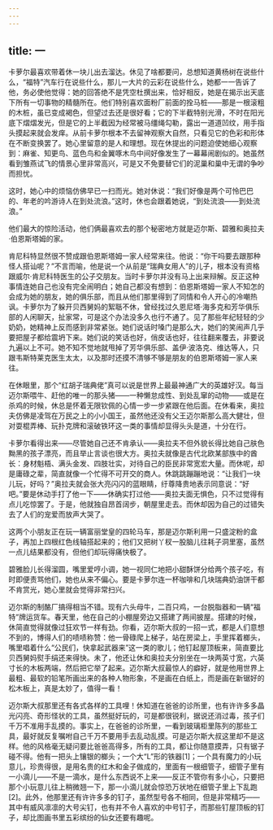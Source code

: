 ```yaml
---
---
---
```

title: 一
---




卡萝尔最喜欢带着休一块儿出去溜达。休见了啥都要问，总想知道黄杨树在说些什么，“福特”汽车行在说些什么，那儿一大片的云彩在说些什么，她都一一告诉了他，务必使他觉得：她的回答绝不是凭空杜撰出来，恰好相反，她是在揭示出天底下所有一切事物的精髓所在。他们特别喜欢面粉厂前面的拴马桩——那是一根滚粗的木桩，虽已变成褐色，但望过去还是很好看；它的下半截特别光滑，不时在阳光底下熠熠发光，但是它的上半截因为经常被马缰绳勾勒，露出一道道凹纹，用手指头摸起来就会发痒。从前卡萝尔根本不去留神观察大自然，只看见它的色彩和形体在不断变换罢了。她心里留意的是人和理想。现在休提出的问题迫使她细心观察到：麻雀、知更鸟、蓝色鸟和金翼啄木鸟中间好像发生了一幕幕闹剧似的。她虽然看到雏燕试飞的情景心里非常高兴，可是又不免要替它们的泥巢和巢中无谓的争吵而担忧。

这时，她心中的烦恼仿佛早已一扫而光。她对休说：“我们好像是两个可怜巴巴的、年老的吟游诗人在到处流浪。”这时，休也会跟着她说，“到处流浪——到处流浪。”

他们最大的惊险活动，他们俩最喜欢去的那个秘密地方就是迈尔斯、碧雅和奥拉夫·伯恩斯塔姆的家。

肯尼科特显然很不赞成跟伯恩斯塔姆一家人经常来往。他说：“你干吗要去跟那种怪人搭讪呢？”不言而喻，他是说一个从前是“瑞典女用人”的儿子，根本没有资格跟威尔·肯尼科特医生的公子交朋友。当时卡萝尔并没有马上出来辩解。反正这种事情连她自己也没有完全闹明白；她自己都没有想到：伯恩斯塔姆一家人不知怎的会成为她的朋友，她的俱乐部，而且从他们那里得到了同情和令人开心的冷嘲热讽。卡萝尔为了躲开贝西舅妈的絮聒不休，曾经找过久恩尼塔·海多克和芳华俱乐部的人闲聊天，扯家常，可是这个办法没多久也行不通了。见了那些年纪轻轻的少奶奶，她精神上反而感到非常紧张。她们说话时嗓门是那么大，她们的笑闹声几乎要把屋子都给震坍下来。她们说的笑话也好，俏皮话也好，往往翻来覆去，非要说九遍以上不可。她不知不觉地就甩掉了芳华俱乐部、盖伊·波洛克、维达等人，只跟韦斯特莱克医生太太，以及那时还摸不清够不够是朋友的伯恩斯塔姆一家人来往。

在休眼里，那个“红胡子瑞典佬”真可以说是世界上最最神通广大的英雄好汉。每当迈尔斯喂牛、赶他的唯一的那头猪——一种懒怠成性、到处乱窜的动物——或是在杀鸡的时候，休总是怀着无限钦佩的心情一步一步紧跟在他后面。在休看来，奥拉夫仿佛是凌驾在万民之上的小小国王，虽然他还没有父王迈尔斯那么高大健壮，但对耍棍弄棒、玩扑克牌和滚破铁环这一类的事情却显得头头是道，十分在行。

卡萝尔看得出来——尽管她自己还不肯承认——奥拉夫不但外貌长得比她自己肤色黝黑的孩子漂亮，而且举止言谈也很大方。奥拉夫就像是古代北欧某部族中的酋长：身材魁梧、满头金发、四肢壮实，对待自己的臣民非常宽宏大量。而休呢，却是庸碌之辈，简直就像一个忙得不可开交的商人。休跳跳蹦蹦地说：“让我们一块儿玩，好吗？”奥拉夫就会张大亮闪闪的蓝眼睛，纡尊降贵地表示同意说：“好吧。”要是休动手打了他一下——休确实打过他——奥拉夫面无惧色，只不过觉得有点儿吃惊罢了。于是，他就独自昂首阔步，朝屋里走去。而休却因为自己的过错失去了人们的宠爱而放声大哭了。

这两个小朋友正在玩一辆富丽堂皇的四轮马车，那是迈尔斯利用一只盛淀粉的盒子，再加上四根红色线轴搭起来的；他们又把树丫杈一股脑儿往耗子洞里塞，虽然一点儿结果都没有，但他们却玩得痛快极了。

碧雅脸儿长得溜圆，嘴里爱哼小调，她一视同仁地把小甜酥饼分给两个孩子吃，有时即便责骂他们，她也从来不偏心。要是卡萝尔连一杯咖啡和几块瑞典奶油饼干都不肯赏光，她心里就会觉得非常扫兴。

迈尔斯的制酪厂搞得相当不错。现有六头母牛，二百只鸡，一台脱脂器和一辆“福特”牌运货车。春天里，他在自己的小棚屋旁边又搭建了两间披屋。搭建的时候，休简直觉得就像过狂欢节一样有劲。你看，迈尔斯大叔的一招一式，都是人们意想不到的，博得人们的啧啧称赞：他一骨碌爬上梯子，站在房梁上，手里挥着榔头，嘴里唱着什么“公民们，快拿起武器来”这一类的歌儿；他钉起屋顶板来，简直要比贝西舅妈熨手绢还来得快。未了，他还让休和奥拉夫分别坐在一块两英寸宽，六英寸长的木板两端，然后把它举了起来。迈尔斯大叔最惊人的癖好，就是他用世界上最粗、最软的铅笔所画出来的各种人物形象，不是画在白纸上，而是画在新锯好的松木板上，真是太妙了，值得一看！

迈尔斯大叔那里还有各式各样的工具哩！休知道在爸爸的诊所里，也有许许多多晶光闪亮、奇形怪状的工具，虽然挺好玩的，可是都很锐利，据说还消过毒，孩子们千万不准用手乱摸的。事实上，在爸爸的诊所里，一看到玻璃柜里陈列的那些工具，最好就反复嘱咐自己千万不要用手去乱动乱摸。可是迈尔斯大叔这里却不是这样。他的风格毫无疑问要比爸爸高得多，所有的工具，都让你随意摸弄，只有锯子碰不得。他有一把头上镶银的榔头；一个大“L”形的铁器[1]；一个具有魔力的小玩意儿，珍贵得很，是用名贵的红木和金子做成的，里面有一根细管子，细管子里有一小滴儿——不是一滴水，是什么东西说不上来——反正不管你有多小心，只要把那个小玩意儿往上稍微翘一下，那一小滴儿就会惊恐万状地在细管子里上下乱跑[2]。此外，他那里还有许许多多的钉子，虽然型号各不相同，但是非常精巧——其中有威风凛凛的大号尖钉，也有并不令人喜欢的中号钉子，而那些钉屋顶板的钉子，却比图画书里五彩缤纷的仙女还要有趣呢。